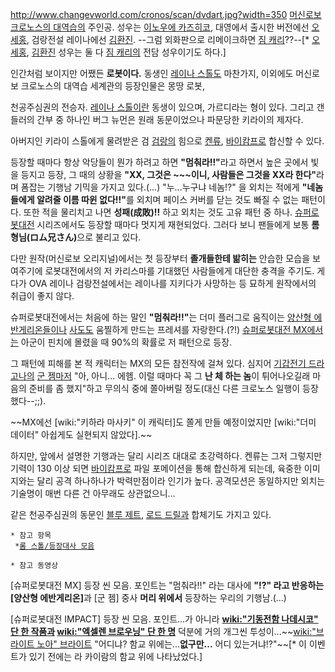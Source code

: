 http://www.changevworld.com/cronos/scan/dvdart.jpg?width=350
[[머신로보 크로노스의 대역습]]의 주인공. 성우는 [[이노우에 카즈히코]], 대영에서 출시한 버전에선 [[오세홍]], 검랑전설 레이나에선 [[김환진]]. --그럼 외화판으로 리메이크하면 [[짐 캐리]]??--[* [[오세홍]], [[김환진]] 성우는 둘 다 [[짐 캐리]]의 전담 성우이기도 하다.]

인간처럼 보이지만 어쨌든 '''로봇이다.''' 동생인 [[레이나 스톨]]도 마찬가지, 이외에도 머신로보 크로노스의 대역습 세계관의 등장인물은 몽땅 로봇,

천공주심권의 전승자. [[레이나 스톨]]이란 동생이 있으며, 가르디라는 형이 있다. 그리고 갠들러의 간부 중 하나인 버그 뉴먼은 원래 동문이었으나 파문당한 키라이의 제자다.

아버지인 키라이 스톨에게 물려받은 검 [[검랑]]의 힘으로 [[켄류]], [[바이캄프]]로 합신할 수 있다.

등장할 때마다 항상 악당들이 뭔가 하려고 하면 '''"멈춰라!!"'''라고 하면서 높은 곳에서 빛을 등지고 등장, 그 때의 상황을 '''"XX, 그것은 ~~~이니, 사람들은 그것을 XX라 한다"'''라며 폼잡는 기행남 기믹을 가지고 있다.(...) "누...누구냐 네놈!?" 을 외치는 적에게 '''"네놈들에게 알려줄 이름 따윈 없다!!"'''를 외치며 페이스 커버를 닫는 것도 빠질 수 없는 패턴이다. 또한 적을 물리치고 나면 '''성패(成敗)!!''' 하고 외치는 것도 고유 패턴 중 하나. [[슈퍼로봇대전]] 시리즈에서도 등장할 때마다 멋지게 재현되었다. 그러다 보니 팬들에게 보통 '''롬 형님(ロム兄さん)'''으로 불리고 있다.

다만 원작(머신로보 오리지널)에서는 첫 등장부터 '''졸개들한테 밞히는''' 안습한 모습을 보여주기에 로봇대전에서의 저 카리스마를 기대했던 사람들에게 대단한 충격을 주기도. 게다가 OVA 레이나 검랑전설에서는 레이나를 지키다가 사망하는 등 묘하게 원작에서의 취급이 좋지 않다.

슈퍼로봇대전에서는 처음에 하는 말인 '''"멈춰라!!"'''는 더미 플러그로 움직이는 [[양산형 에반게리온]]들이나 [[사도]]도 움찔하게 만드는 프레셔를 자랑한다.(?!) [[슈퍼로봇대전 MX]]에서는 아군이 핀치에 몰렸을 때 90%의 확률로 저 패턴으로 등장.

그 패턴에 피해를 본 적 캐릭터는 MX의 모든 참전작에 걸쳐 있다. 심지어 [[기갑전기 드라고나]]의 [[군 젬]]마저 "아, 아니... 에헴. 이럴 때마다 꼭 그 '''난 체 하는 놈'''이 튀어나오길래 마음의 준비를 좀 했지"하고 무의식 중에 쫄아버릴 정도(대신 다른 크로노스 일행이 등장했다--;;).

~~MX에선 [wiki:"키하라 마사키" 이 캐릭터]도 쫄게 만들 예정이었지만 [wiki:"더미 데이터" 아쉽게도 실현되지 않았다].~~

하지만, 앞에서 설명한 기행과는 달리 시리즈 대대로 초강력하다. 켄류는 그저 그렇지만 기력이 130 이상 되면 [[바이캄프]]로 파일 포메이션을 통해 합신하게 되는데, 육중한 이미지와는 달리 공격 하나하나가 박력만점이라 인기가 높다. 공격모션은 동일하지만 외치는 기술명이 매번 다른 건 아무래도 상관없으니...  

같은 천공주심권의 동문인 [[블루 제트]], [[로드 드릴]]과 합체기도 가지고 있다.

 * 참고 항목
  *[[롬 스톨/등장대사 모음]]

 * 참고 동영상
{{{#!html
<script type="text/javascript" src="http://ext.nicovideo.jp/thumb_watch/sm1295405"></script><noscript><a href="http://www.nicovideo.jp/watch/sm1295405">【ニコニコ動画】スーパーロボット大戦MX ロム登場シーン集</a></noscript>
}}}

[슈퍼로봇대전 MX] 등장 씬 모음. 포인트는 "멈춰라!!" 라는 대사에 '''"!?" 라고 반응하는 [양산형 에반게리온]'''과 [군 젬] 중사 '''머리 위에서''' 등장하는 우리의 기행남.(...)

{{{#!html
<script type="text/javascript" src="http://ext.nicovideo.jp/thumb_watch/sm1295252"></script><noscript><a href="http://www.nicovideo.jp/watch/sm1295252">【ニコニコ動画】スーパーロボット大戦IMPACT ロム登場シーン集</a></noscript>
}}}

[슈퍼로봇대전 IMPACT] 등장 씬 모음. 포인트...가 아니라 '''[[wiki:"기동전함 나데시코" 단 한 작품]]과 [[wiki:"엑셀렌 브로우닝" 단 한 명]]''' 덕분에 거의 개그씬 투성이...~~[[wiki:"브라이트 노아" 브라이트]] "어디냐? 함교 위에는...'''없구만...''' 어디 있는거냐!?"~~[* 이 이벤트가 있기 전에는 라 카이람의 함교 위에 나타났었다.]

